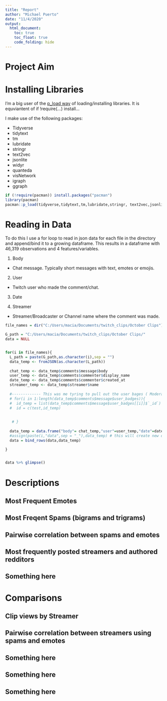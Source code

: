 ```yaml
---
title: "Report"
author: "Michael Puerto"
date: "11/4/2020"
output: 
  html_document:
    toc: true
    toc_float: true
    code_folding: hide
---
```


# Project Aim


# Installing Libraries

I'm a big user of the [p_load way](https://stackoverflow.com/a/19873732) of loading/installing libraries. It is equviantent of if !require(...) install...

I make use of the following packages:

- Tidyverse
- tidytext
- tm
- lubridate
- stringr
- text2vec
- jsonlite
- widyr
- quanteda
- visNetwork
- igraph
- ggraph

```r

if (!require(pacman)) install.packages("pacman")
library(pacman)
pacman::p_load(tidyverse,tidytext,tm,lubridate,stringr, text2vec,jsonlite,widyr,quanteda,visNetwork,igraph,ggraph)

```


# Reading in Data

To do this I use a for loop to read in json data for each file in the directory and append/bind it to a growing dataframe. 
This results in a dataframe with 46,319 observations and 4 features/variables. 
<br>

1. Body
  + Chat message. Typically short messages with text, emotes or emojis. 
 
2. User
  + Twitch user who made the comment/chat.
  
3. Date
 
4. Streamer
  + Streamer/Broadcaster or Channel name where the comment was made. 
  
```r

file_names = dir("C:/Users/macia/Documents/twitch_clips/October Clips")

G_path = "C:/Users/macia/Documents/twitch_clips/October Clips/"
data = NULL


for(i in file_names){
  L_path = paste(G_path,as.character(i),sep = "")
  data_temp <- fromJSON(as.character(L_path))
  
  chat_temp <- data_temp$comments$message$body
  user_temp <- data_temp$comments$commenter$display_name
  date_temp <- data_temp$comments$commenter$created_at
  streamer_temp <- data_temp$streamer$name
  
  #------------- This was me tyring to pull out the user bages ( Moderator/subcriber etc..)
  # for(i in 1:length(data_temp$comments$message$user_badges)){
  #  id_temp = list(data_temp$comments$message$user_badges[[i]]$`_id`)
  #  id = c(test,id_temp)
    
    
   # }
  
  data_temp = data.frame("body"= chat_temp,"user"=user_temp,"date"=date_temp,"streamer" = streamer_temp, stringsAsFactors = F)
  #assign(paste(i,"data",sep = "_"),data_temp) # this will create new dataframes in the environment
  data = bind_rows(data,data_temp)

}


data %>% glimpse()


```



# Descriptions

## Most Frequent Emotes


## Most Freqent Spams (bigrams and trigrams)


## Pairwise correlation between spams and emotes


## Most frequently posted streamers and authored redditors


## Something here


# Comparisons 


## Clip views by Streamer

## Pairwise correlation between streamers using spams and emotes

## Something here
 
## Something here

## Something here



